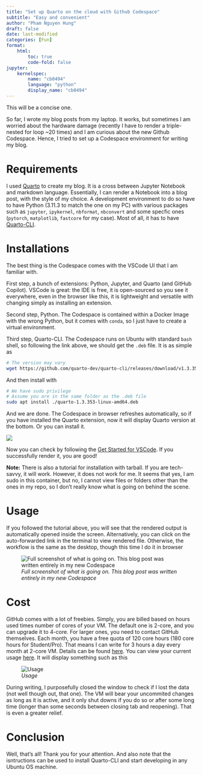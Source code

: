 ```yaml
---
title: "Set up Quarto on the cloud with Github Codespace"
subtitle: "Easy and convenient"
author: "Pham Nguyen Hung"
draft: false
date: last-modified
categories: [Fun]
format:
    html:
        toc: true
        code-fold: false
jupyter:
    kernelspec:
        name: "cb0494"
        language: "python"
        display_name: "cb0494"
---
```

This will be a concise one. 

So far, I wrote my blog posts from my laptop. It works, but sometimes I am worried about the hardware damage (recently I have to render a triple-nested for loop ~20 times) and I am curious about the new Github Codespace. Hence, I tried to set up a Codespace environment for writing my blog.

# Requirements

I used [Quarto](https://quarto.org/docs/get-started/) to create my blog. It is a cross between Jupyter Notebook and markdown language. Essentially, I can render a Notebook into a blog post, with the style of my choice. A development environment to do so have to have Python (3.11.3 to match the one on my PC) with various packages such as `jupyter`, `ipykernel`, `nbformat`, `nbconvert` and some specfic ones (`pytorch`, `matplotlib`, `fastcore` for my case). Most of all, it has to have [Quarto-CLI](https://quarto.org/docs/download/).

# Installations

The best thing is the Codespace comes with the VSCode UI that I am familiar with.

First step, a bunch of extensions: Python, Jupyter, and Quarto (and GitHub Copilot). VSCode is great: the IDE is free, it is open-sourced so you see it everywhere, even in the browser like this, it is lightweight and versatile with changing simply as installing an extension.

Second step, Python. The Codespace is contained within a Docker Image with the wrong Python, but it comes with `conda`, so I just have to create a virtual environment.

Third step, Quarto-CLI. The Codespace runs on Ubuntu with standard `bash` shell, so following the link above, we should get the `.deb` file. It is as simple as
```bash
# The version may vary
wget https://github.com/quarto-dev/quarto-cli/releases/download/v1.3.353/quarto-1.3.353-linux-amd64.deb
```
And then install with
```bash
# We have sudo privilege
# Assume you are in the same folder as the .deb file
sudo apt install ./quarto-1.3.353-linux-amd64.deb
```
And we are done. The Codespace in browser refreshes automatically, so if you have installed the Quarto extension, now it will display Quarto version at the bottom. Or you can install it.

![](Screenshot 2023-05-25 214843.png)

Now you can check by following the [Get Started for VSCode](https://quarto.org/docs/get-started/hello/vscode.html). If you successfully render it, you are good!

**Note:** There is also a tutorial for installation with tarball. If you are tech-savvy, it will work. However, it does not work for me. It seems that yes, I am sudo in this container, but no, I cannot view files or folders other than the ones in my repo, so I don't really know what is going on behind the scene.

# Usage

If you followed the tutorial above, you will see that the rendered output is automatically opened inside the screen. Alternatively, you can click on the auto-forwarded link in the terminal to view rendered file. Otherwise, the workflow is the same as the desktop, though this time I do it in browser

![*Full screenshot of what is going on. This blog post was written entirely in my new Codespace*](Screenshot 2023-05-25 215705.png)

# Cost

GitHub comes with a lot of freebies. Simply, you are billed based on hours used times number of cores of your VM. The default one is 2-core, and you can upgrade it to 4-core. For larger ones, you need to contact GitHub themselves. Each month, you have a free quota of 120 core hours (180 core hours for Student/Pro). That means I can write for 3 hours a day every month at 2-core VM. Details can be found [here](https://docs.github.com/en/billing/managing-billing-for-github-codespaces/about-billing-for-github-codespaces). You can view your current usage [here](https://docs.github.com/en/billing/managing-billing-for-github-codespaces/viewing-your-github-codespaces-usage). It will display something such as this

![*Usage*](Screenshot 2023-05-25 220402.png)

During writing, I purposefully closed the window to check if I lost the data (not well though out, that one). The VM will bear your uncommited changes as long as it is active, and it only shut downs if you do so or after some long time (longer than some seconds between closing tab and reopening). That is even a greater relief.

# Conclusion

Well, that's all! Thank you for your attention. And also note that the isntructions can be used to install Quarto-CLI and start developing in any Ubuntu OS machine.

